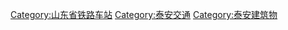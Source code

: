 
[[Category:山东省铁路车站|Category:山东省铁路车站]]
[[Category:泰安交通|Category:泰安交通]]
[[Category:泰安建筑物|Category:泰安建筑物]]